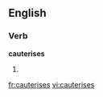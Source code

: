 
==English==

===Verb===
'''cauterises'''

# {{third-person singular of|[[cauterise]]}}

[[fr:cauterises]]
[[vi:cauterises]]